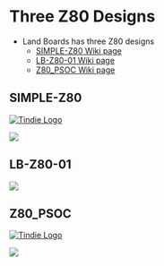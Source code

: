 = Three Z80 Designs =

* Land Boards has three Z80 designs
** [http://land-boards.com/blwiki/index.php?title=SIMPLE-Z80 SIMPLE-Z80 Wiki page]
** [http://land-boards.com/blwiki/index.php?title=LB-Z80-01 LB-Z80-01 Wiki page]
** [http://land-boards.com/blwiki/index.php?title=Z80_in_3_Chips Z80_PSOC Wiki page]

== SIMPLE-Z80 ==

<a href="https://www.tindie.com/products/34960/">
<img src="http://land-boards.com/tindie/tindie-larges-v2.png" alt="Tindie Logo"></img></a> 

<img src="http://land-boards.com/blwiki/images/d/dc/SIMPLE-Z80_P1090251-720pxV.jpg"></img>

== LB-Z80-01 ==

<img src="http://land-boards.com/blwiki/images/9/9c/LB-Z80_P1090715-720px.jpg"></img>

== Z80_PSOC ==

<a href="https://www.tindie.com/products/land_boards/programmable-system-on-a-chip-for-the-raspberry-pi/?pt=ac_prod_search">
<img src="http://land-boards.com/tindie/tindie-larges-v2.png" alt="Tindie Logo"></img></a> 

<img src="http://land-boards.com/blwiki/images/c/cc/Z80_P865-cropped-720px.jpg"></img>

